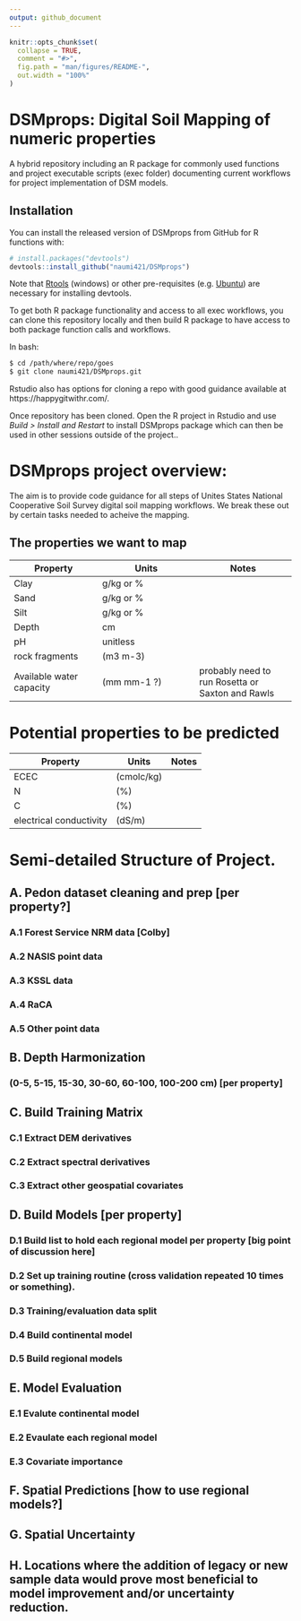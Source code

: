 ```yaml
---
output: github_document
---
```


```r
knitr::opts_chunk$set(
  collapse = TRUE,
  comment = "#>",
  fig.path = "man/figures/README-",
  out.width = "100%"
)
```

# DSMprops: Digital Soil Mapping of numeric properties

<!-- badges: start -->
<!-- badges: end -->

A hybrid repository including an R package for commonly used functions and project executable scripts (exec folder) documenting current workflows for project implementation of DSM models.

## Installation

You can install the released version of DSMprops from GitHub for R functions with:

``` r
# install.packages("devtools")
devtools::install_github("naumi421/DSMprops")
```

Note that [Rtools](https://cran.r-project.org/bin/windows/Rtools/) (windows) or other pre-requisites (e.g. [Ubuntu](https://www.digitalocean.com/community/tutorials/how-to-install-r-packages-using-devtools-on-ubuntu-18-04)) are necessary for installing devtools. 

To get both R package functionality and access to all exec workflows, you can clone this repository locally and then build R package to have access to both package function calls and workflows.

In bash:
```bash
$ cd /path/where/repo/goes
$ git clone naumi421/DSMprops.git
```

Rstudio also has options for cloning a repo with good guidance available at https://happygitwithr.com/.

Once repository has been cloned. Open the R project in Rstudio and use *Build > Install and Restart* to install DSMprops package which can then be used in other sessions outside of the project..

# DSMprops project overview: 

The aim is to provide code guidance for all steps of Unites States National Cooperative Soil Survey digital soil mapping workflows. We break these out by certain tasks needed to acheive the mapping.

## The properties we want to map

Property     | Units         | Notes
------------ | ------------- | -------------
Clay | g/kg or % |
Sand | g/kg or % |
Silt | g/kg or % |
Depth| cm        |
pH | unitless    |
rock fragments   | (m3 m-3)
Available water capacity | (mm mm-1 ?) | probably need to run Rosetta or Saxton and Rawls

# Potential properties to be predicted
Property     | Units         | Notes
------------ | ------------- | -------------
ECEC | (cmolc/kg) |
N | (%) |
C | (%) |
electrical conductivity | (dS/m) |


# Semi-detailed Structure of Project. 

## A. Pedon dataset cleaning and prep [per property?]
### A.1 Forest Service NRM data [Colby]
### A.2 NASIS point data
### A.3 KSSL data
### A.4 RaCA
### A.5 Other point data

## B. Depth Harmonization 
### (0-5, 5-15, 15-30, 30-60, 60-100, 100-200 cm)  [per property]

## C. Build Training Matrix 
### C.1 Extract DEM derivatives
### C.2 Extract spectral derivatives
### C.3 Extract other geospatial covariates

## D. Build Models [per property]
### D.1 Build list to hold each regional model per property [big point of discussion here]
### D.2 Set up training routine (cross validation repeated 10 times or something). 
### D.3 Training/evaluation data split
### D.4 Build continental model
### D.5 Build regional models

## E. Model Evaluation
### E.1 Evalute continental model
### E.2 Evaulate each regional model 
### E.3 Covariate importance

## F. Spatial Predictions [how to use regional models?]

## G. Spatial Uncertainty

## H. Locations where the addition of legacy or new sample data would prove most beneficial to model improvement and/or uncertainty reduction. 

